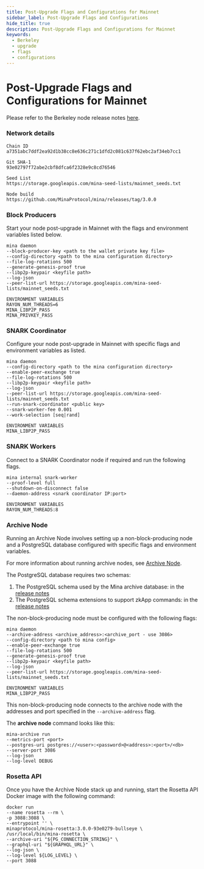 ```yaml
---
title: Post-Upgrade Flags and Configurations for Mainnet
sidebar_label: Post-Upgrade Flags and Configurations
hide_title: true
description: Post-Upgrade Flags and Configurations for Mainnet
keywords:
  - Berkeley
  - upgrade
  - flags
  - configurations
---
```


# Post-Upgrade Flags and Configurations for Mainnet

Please refer to the Berkeley node release notes [here](https://github.com/MinaProtocol/mina/releases/tag/3.0.0).

### Network details

```
Chain ID
a7351abc7ddf2ea92d1b38cc8e636c271c1dfd2c081c637f62ebc2af34eb7cc1

Git SHA-1
93e02797f72abe2cbf8dfca6f2328e9c8cd76546

Seed List
https://storage.googleapis.com/mina-seed-lists/mainnet_seeds.txt

Node build
https://github.com/MinaProtocol/mina/releases/tag/3.0.0
```

### Block Producer​s

Start your node post-upgrade in Mainnet with the flags and environment variables listed below.

```
mina daemon
--block-producer-key <path to the wallet private key file>
--config-directory <path to the mina configuration directory>
--file-log-rotations 500
--generate-genesis-proof true
--libp2p-keypair <keyfile path>
--log-json
--peer-list-url https://storage.googleapis.com/mina-seed-lists/mainnet_seeds.txt

ENVIRONMENT VARIABLES
RAYON_NUM_THREADS=6
MINA_LIBP2P_PASS
MINA_PRIVKEY_PASS
```

### SNARK Coordinator
Configure your node post-upgrade in Mainnet with specific flags and environment variables as listed.

```
mina daemon
--config-directory <path to the mina configuration directory>
--enable-peer-exchange true
--file-log-rotations 500
--libp2p-keypair <keyfile path>
--log-json
--peer-list-url https://storage.googleapis.com/mina-seed-lists/mainnet_seeds.txt
--run-snark-coordinator <public key>
--snark-worker-fee 0.001
--work-selection [seq|rand]

ENVIRONMENT VARIABLES
MINA_LIBP2P_PASS
```

### SNARK Workers
Connect to a SNARK Coordinator node if required and run the following flags.
```
mina internal snark-worker
--proof-level full
--shutdown-on-disconnect false
--daemon-address <snark coordinator IP:port>

ENVIRONMENT VARIABLES
RAYON_NUM_THREADS:8
```

### Archive Node
Running an Archive Node involves setting up a non-block-producing node and a PostgreSQL database configured with specific flags and environment variables.

For more information about running archive nodes, see [Archive Node](/node-operators/archive-node).

The PostgreSQL database requires two schemas:
1. The PostgreSQL schema used by the Mina archive database: in the [release notes](https://github.com/MinaProtocol/mina/releases/tag/3.0.0)
2. The PostgreSQL schema extensions to support zkApp commands: in the [release notes](https://github.com/MinaProtocol/mina/releases/tag/3.0.0)

The non-block-producing node must be configured with the following flags:
```
mina daemon
--archive-address <archive_address>:<archive_port - use 3086>
--config-directory <path to mina config>
--enable-peer-exchange true
--file-log-rotations 500
--generate-genesis-proof true
--libp2p-keypair <keyfile path>
--log-json
--peer-list-url https://storage.googleapis.com/mina-seed-lists/mainnet_seeds.txt

ENVIRONMENT VARIABLES
MINA_LIBP2P_PASS
```

This non-block-producing node connects to the archive node with the addresses and port specified in the `--archive-address` flag.

The **archive node** command looks like this:

```
mina-archive run
--metrics-port <port>
--postgres-uri postgres://<user>:<password>@<address>:<port>/<db>
--server-port 3086
--log-json
--log-level DEBUG
```

### Rosetta API
Once you have the Archive Node stack up and running, start the Rosetta API Docker image with the following command:

```
docker run
--name rosetta --rm \
-p 3088:3088 \
--entrypoint '' \
minaprotocol/mina-rosetta:3.0.0-93e0279-bullseye \
/usr/local/bin/mina-rosetta \
--archive-uri "${PG_CONNECTION_STRING}" \
--graphql-uri "${GRAPHQL_URL}" \
--log-json \
--log-level ${LOG_LEVEL} \
--port 3088
```
